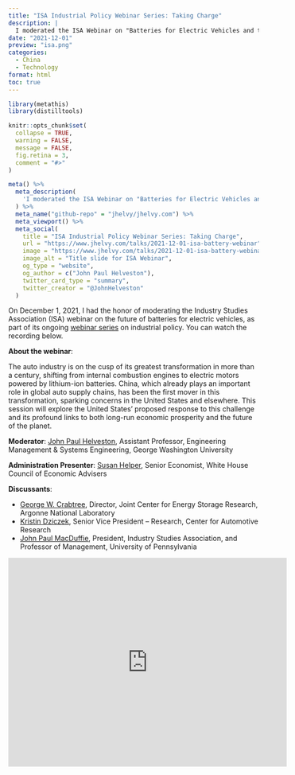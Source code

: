 ```yaml
---
title: "ISA Industrial Policy Webinar Series: Taking Charge"
description: |
  I moderated the ISA Webinar on "Batteries for Electric Vehicles and the Transformation of the Automotive Supply Chain"
date: "2021-12-01"
preview: "isa.png"
categories:
  - China
  - Technology
format: html
toc: true
---
```


```r
library(metathis)
library(distilltools)

knitr::opts_chunk$set(
  collapse = TRUE,
  warning = FALSE,
  message = FALSE,
  fig.retina = 3,
  comment = "#>"
)

meta() %>%
  meta_description(
    'I moderated the ISA Webinar on "Batteries for Electric Vehicles and the Transformation of the Automotive Supply Chain"'
  ) %>%
  meta_name("github-repo" = "jhelvy/jhelvy.com") %>%
  meta_viewport() %>%
  meta_social(
    title = "ISA Industrial Policy Webinar Series: Taking Charge",
    url = "https://www.jhelvy.com/talks/2021-12-01-isa-battery-webinar",
    image = "https://www.jhelvy.com/talks/2021-12-01-isa-battery-webinar/isa.png",
    image_alt = "Title slide for ISA Webinar",
    og_type = "website",
    og_author = c("John Paul Helveston"),
    twitter_card_type = "summary",
    twitter_creator = "@JohnHelveston"
  )
```

On December 1, 2021, I had the honor of moderating the Industry Studies Association (ISA) webinar on the future of batteries for electric vehicles, as part of its ongoing [webinar series](https://www.industrystudies.org/isa-webinar-series) on industrial policy. You can watch the recording below.

**About the webinar**:

The auto industry is on the cusp of its greatest transformation in more than a century, shifting from internal combustion engines to electric motors powered by lithium-ion batteries. China, which already plays an important role in global auto supply chains, has been the first mover in this transformation, sparking concerns in the United States and elsewhere. This session will explore the United States’ proposed response to this challenge and its profound links to both long-run economic prosperity and the future of the planet.

**Moderator**: [John Paul Helveston](https://www.seas.gwu.edu/john-helveston), Assistant Professor, Engineering Management & Systems Engineering, George Washington University

**Administration Presenter**: [Susan Helper](https://faculty.weatherhead.case.edu/helper/), Senior Economist, White House Council of Economic Advisers

**Discussants**:

- [George W. Crabtree](https://www.anl.gov/profile/george-w-crabtree), Director, Joint Center for Energy Storage Research, Argonne National Laboratory
- [Kristin Dziczek](https://www.cargroup.org/person/kristin-dziczek/), Senior Vice President – Research, Center for Automotive Research
- [John Paul MacDuffie](https://mgmt.wharton.upenn.edu/profile/macduffi/), President, Industry Studies Association, and Professor of Management, University of Pennsylvania

<iframe width="560" height="420" src="https://www.youtube.com/embed/tFqwPABDPkc" title="YouTube video player" frameborder="0" allow="accelerometer; autoplay; clipboard-write; encrypted-media; gyroscope; picture-in-picture" allowfullscreen></iframe>
